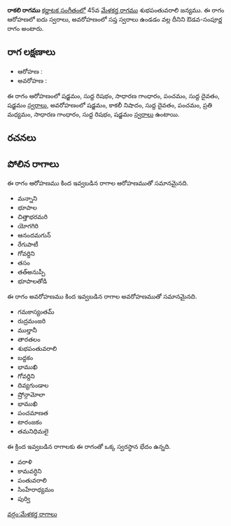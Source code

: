 {{Infobox ragam
	| name          	= రాకలి
	| synonym	    	= 
	| mela          	= 
	| chakra        	= 
	| janaka        	= 
	| type          	= ఔడవ-సంపూర్ణ
	| arohanam      	= {{svaraC|S|R1|G2|P|D1|S'}} 
	| avarohanam    	= {{svaraC|S'|N3|D1|P|M2|G2|R1|S}}
	| jeeva         	=
	| chhaya        	=
	| nyasa         	=
	| vishesha      	= 
	| equivalent  		= 
}}
{{కర్ణాటక సంగీత రాగాలు}}
'''రాకలి రాగము''' [[కర్ణాటక సంగీతం]]లో 45వ [[మేళకర్త రాగము]] శుభపంతువరాలి జన్యము.  ఈ రాగం ఆరోహణలో ఐదు స్వరాలు, అవరోహణంలో సప్త స్వరాలు ఉండడం వల్ల దీనిని ఔడవ-సంపూర్ణ రాగం అంటారు.


==రాగ లక్షణాలు==


* ఆరోహణ : {{svaraC|S|R1|G2|P|D1|S'}} 
* అవరోహణ : {{svaraC|S'|N3|D1|P|M2|G2|R1|S}}

ఈ రాగం ఆరోహణంలో షడ్జమం, సుద్ద రిషభం, సాధారణ గాంధారం, పంచమం, సుద్ద దైవతం, షడ్జమం [[స్వరాలు]], అవరోహణంలో షడ్జమం, కాకలీ నిషాదం, సుద్ద దైవతం, పంచమం, ప్రతి మధ్యమం, సాధారణ గాంధారం, సుద్ద రిషభం, షడ్జమం [[స్వరాలు]] ఉంటాయి.

==రచనలు==



==పోలిన రాగాలు==
ఈ రాగం ఆరోహణము కింద ఇవ్వబడిన రాగాల ఆరోహణముతో సమానమైనది.
* మన్నాని
* భూపాల
* చిత్తాభరమరి
* యోగగిరి
* ఆనందమగున్
* రేగుపాటీ
* గోవర్దిని
* తసం
* తత్అనుప్పీ
* భూపాలతోడి

ఈ రాగం అవరోహణము కింద ఇవ్వబడిన రాగాల అవరోహణముతో సమానమైనది.
* గమకాస్యంతమ్
* రుద్రమంజరి
* ముల్తానీ
* తారతలం
* శుభపంతువరాలి
* బద్దకం
* భాముఖి
* గోవర్దిని
* దివ్యగుండాల
* ష్రోన్గామోలా
* భాముఖి
* పంచమాణత
* టారంజకం
* తమనిధిమలై

ఈ క్రింద ఇవ్వబడిన రాగాలకు ఈ రాగంతో ఒక్క స్వరస్థాన భేదం ఉన్నది.
* వరాళి
* కామవర్ధిని
* పంతువరాలి
* సింహేరాధ్యమం
* పుర్వి



[[వర్గం:మేళకర్త రాగాలు]]